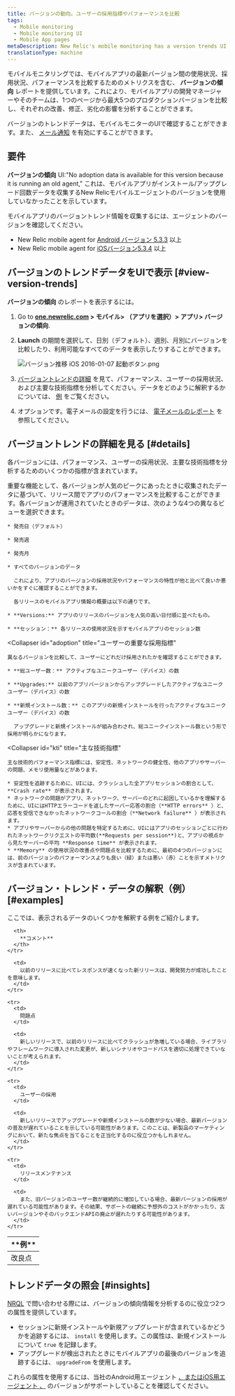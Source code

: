```yaml
---
title: バージョンの動向。ユーザーの採用指標やパフォーマンスを比較
tags:
  - Mobile monitoring
  - Mobile monitoring UI
  - Mobile App pages
metaDescription: New Relic's mobile monitoring has a version trends UI that compares user adoption and performance metrics across the most recent versions of your mobile app.
translationType: machine
---
```



モバイルモニタリングでは、モバイルアプリの最新バージョン間の使用状況、採用状況、パフォーマンスを比較するためのメトリクスを含む、 **バージョンの傾向** レポートを提供しています。これにより、モバイルアプリの開発マネージャーやそのチームは、1つのページから最大5つのプロダクションバージョンを比較し、それぞれの改善、修正、劣化の影響を分析することができます。

バージョンのトレンドデータは、モバイルモニターのUIで確認することができます。また、 [メール通知](/docs/mobile-monitoring/mobile-monitoring-ui/mobile-app-pages/review-version-trends-email-reports) を有効にすることができます。

## 要件

**バージョンの傾向** UI:"No adoption data is available for this version because it is running an old agent," これは、モバイルアプリがインストール/アップグレード回数データを収集するNew Relicモバイルエージェントのバージョンを使用していなかったことを示しています。

モバイルアプリのバージョントレンド情報を収集するには、エージェントのバージョンを確認してください。

* New Relic mobile agent for [Android バージョン 5.3.3](/docs/release-notes/mobile-release-notes/android-release-notes/) 以上
* New Relic mobile agent for [iOSバージョン5.3.4](/docs/release-notes/mobile-release-notes/ios-release-notes/) 以上

## バージョンのトレンドデータをUIで表示 [#view-version-trends]

**バージョンの傾向** のレポートを表示するには。

1. Go to **[one.newrelic.com](https://one.newrelic.com) > モバイル> （アプリを選択）> アプリ> バージョンの傾向**.

2. **Launch** の期間を選択して、日別（デフォルト）、週別、月別にバージョンを比較したり、利用可能なすべてのデータを表示したりすることができます。

   <img
     src={versionTrendsIOs20160107LaunchButtons0}
     title="バージョン推移 iOS 2016-01-07 起動ボタン.png"
     alt="バージョン推移 iOS 2016-01-07 起動ボタン.png"
   />

3. [バージョントレンドの詳細](#details) を見て、パフォーマンス、ユーザーの採用状況、および主要な技術指標を分析してください。データをどのように解釈するかについては、 [例](#examples) をご覧ください。

4. オプションです。電子メールの設定を行うには、 [電子メールのレポート](/docs/mobile-monitoring/mobile-monitoring-ui/mobile-app-pages/mobile-monitoring-email-notifications#version-trends) を参照してください。

## バージョントレンドの詳細を見る [#details]

各バージョンには、パフォーマンス、ユーザーの採用状況、主要な技術指標を分析するためのいくつかの指標が含まれています。

<CollapserGroup>
  <Collapser
    id="performance"
    title="リリース間のパフォーマンス"
  >
    重要な機能として、各バージョンが人気のピークにあったときに収集されたデータに基づいて、リリース間でアプリのパフォーマンスを比較することができます。各バージョンが運用されていたときのデータは、次のような4つの異なるビューを選択できます。

    * 発売日（デフォルト）

    * 発売週

    * 発売月

    * すべてのバージョンのデータ

      これにより、アプリのバージョンの採用状況やパフォーマンスの特性が他と比べて良いか悪いかをすぐに確認することができます。

      各リリースのモバイルアプリ情報の概要は以下の通りです。

    * **Versions:** アプリのリリースのバージョンを人気の高い日付順に並べたもの。

    * **セッション：** 各リリースの使用状況を示すモバイルアプリのセッション数
  </Collapser>

  <Collapser
    id="adoption"
    title="ユーザーの重要な採用指標"
  >
    異なるバージョンを比較して、ユーザーにどれだけ採用されたかを確認することができます。

    * **総ユーザー数：** アクティブなユニークユーザー（デバイス）の数

    * **Upgrades:** 以前のアプリバージョンからアップグレードしたアクティブなユニークユーザー（デバイス）の数

    * **新規インストール数：** このアプリの新規インストールを行ったアクティブなユニークユーザー（デバイス）の数

      アップグレードと新規インストールが組み合わされ、総ユニークインストール数という形で採用が明らかになります。
  </Collapser>

  <Collapser
    id="kti"
    title="主な技術指標"
  >
    主な技術的パフォーマンス指標には、安定性、ネットワークの健全性、他のアプリやサーバーの問題、メモリ使用量などがあります。

    * 安定性を追跡するために、UIには、クラッシュした全アプリセッションの割合として、 **Crash rate** が表示されます。
    * ネットワークの問題がアプリ、ネットワーク、サーバーのどれに起因しているかを理解するために、UIにはHTTPエラーコードを返したサーバー応答の割合（**HTTP errors** ）と、応答を受信できなかったネットワークコールの割合（**Network failure** ）が表示されます。
    * アプリやサーバーからの他の問題を特定するために、UIにはアプリのセッションごとに行われたネットワークリクエストの平均数(**Requests per session**)と、アプリの視点から見たサーバーの平均 **Response time** が表示されます。
    * **Memory** の使用状況の改善点や問題点を比較するために、最初の4つのバージョンには、前のバージョンのパフォーマンスよりも良い（緑）または悪い（赤）ことを示すメトリクスが含まれています。
  </Collapser>
</CollapserGroup>

## バージョン・トレンド・データの解釈（例） [#examples]

ここでは、表示されるデータのいくつかを解釈する例をご紹介します。

<table>
  <thead>
    <tr>
      <th style={{ width: "200px" }}>
        **例**
      </th>

      <th>
        **コメント**
      </th>
    </tr>
  </thead>

  <tbody>
    <tr>
      <td>
        改良点
      </td>

      <td>
        以前のリリースに比べてレスポンスが速くなった新リリースは、開発努力が成功したことを意味します。
      </td>
    </tr>

    <tr>
      <td>
        問題点
      </td>

      <td>
        新しいリリースで、以前のリリースに比べてクラッシュが急増している場合、ライブラリやフレームワークに導入された変更が、新しいシナリオやコードパスを適切に処理できていないことが考えられます。
      </td>
    </tr>

    <tr>
      <td>
        ユーザーの採用
      </td>

      <td>
        新しいリリースでアップグレードや新規インストールの数が少ない場合、最新バージョンの普及が遅れていることを示している可能性があります。このことは、新製品のマーケティングにおいて、新たな焦点を当てることを正当化するのに役立つかもしれません。
      </td>
    </tr>

    <tr>
      <td>
        リリースメンテナンス
      </td>

      <td>
        また、旧バージョンのユーザー数が継続的に増加している場合、最新バージョンの採用が遅れている可能性があります。その結果、サポートの継続に予想外のコストがかかったり、古いバージョンやそのバックエンドAPIの廃止が遅れたりする可能性があります。
      </td>
    </tr>
  </tbody>
</table>

## トレンドデータの照会 [#insights]

[NRQL](/docs/query-data/nrql-new-relic-query-language/getting-started/introduction-nrql) で問い合わせる際には、バージョンの傾向情報を分析するのに役立つ2つの属性を提供しています。

* セッションに新規インストールや新規アップグレードが含まれているかどうかを追跡するには、 `install` を使用します。この属性は、新規インストールについて `true` を記録します。
* アップグレードが検出されたときにモバイルアプリの最後のバージョンを追跡するには、 `upgradeFrom` を使用します。

これらの属性を使用するには、当社のAndroid用エージェント [、またはiOS用エージェント ](/docs/release-notes/mobile-release-notes/android-release-notes/)[、](/docs/release-notes/mobile-release-notes/ios-release-notes/) のバージョンがサポートしていることを確認してください。
